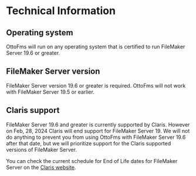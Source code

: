 # Technical Information

## Operating system

OttoFms will run on any operating system that is certified to run FileMaker Server 19.6 or greater.

## FileMaker Server version

FileMaker Server version 19.6 or greater is required. OttoFms will not work with FileMaker Server 19.5 or earlier.

## Claris support

FileMaker Server 19.6 and greater is currently supported by Claris. However on Feb, 28, 2024 Claris will end support for FileMaker Server 19. We will not do anything to prevent you from using OttoFms with FileMaker Server 19.6 after that date, but we will prioritize support for the Claris supported versions of FileMaker Server.

You can check the current schedule for End of Life dates for FileMaker Server on the [Claris website](https://support.claris.com/s/answerview?anum=000034564&language=en_US).

